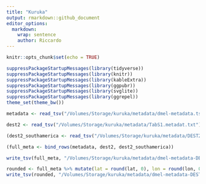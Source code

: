```yaml
---
title: "Kuruka"
output: rmarkdown::github_document
editor_options: 
  markdown: 
    wrap: sentence
    author: Riccardo
---
```


```r
knitr::opts_chunk$set(echo = TRUE)
```

```r
suppressPackageStartupMessages(library(tidyverse))
suppressPackageStartupMessages(library(knitr))
suppressPackageStartupMessages(library(kableExtra))
suppressPackageStartupMessages(library(ggpubr))
suppressPackageStartupMessages(library(svglite))
suppressPackageStartupMessages(library(ggrepel))
theme_set(theme_bw())
```

```r
metadata <- read_tsv("/Volumes/Storage/kuruka/metadata/dmel-metadata.tsv")

dest2 <- read_tsv("/Volumes/Storage/kuruka/metadata/TabS1.metadat.txt") %>% select(SequencingId, sampleId, lat, long, country, year, ) %>% na.omit() %>% dplyr::rename(sample = SequencingId, strain = sampleId, lon = long, location = country) %>% mutate(study = "DEST2", study_id = "Nunez2024", publication = "https://doi.org/10.1101/2024.11.10.622744")

(dest2_southamerica <- read_tsv("/Volumes/Storage/kuruka/metadata/DEST2-SouthAmerica-metadata.txt"))

(full_meta <- bind_rows(metadata, dest2, dest2_southamerica))

write_tsv(full_meta, "/Volumes/Storage/kuruka/metadata/dmel-metadata-DEST2.tsv")
```

```r
rounded <- full_meta %>% mutate(lat = round(lat, 0), lon = round(lon, 0))
write_tsv(rounded, "/Volumes/Storage/kuruka/metadata/dmel-metadata-DEST2-rounded.tsv")
```


